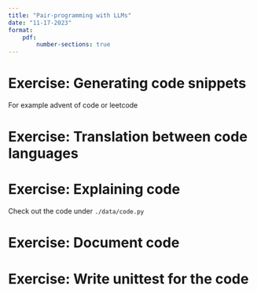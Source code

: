 ```yaml
---
title: "Pair-programming with LLMs"
date: "11-17-2023"
format: 
    pdf:
        number-sections: true
---
```


# Exercise: Generating code snippets

For example advent of code or leetcode

# Exercise: Translation between code languages

# Exercise: Explaining code
Check out the code under `./data/code.py`
\rotatebox{180}{\href{https://adventofcode.com/2021/day/4}{This code is a solution to a Bingo puzzle on Advent of Code 2021 - day 4}}

# Exercise: Document code


# Exercise: Write unittest for the code

# 